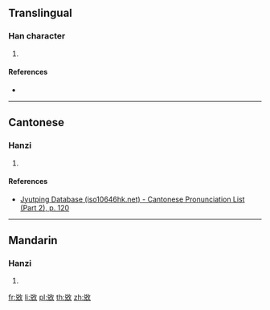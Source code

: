 {{character info/new}}
{{also|敓}}
==Translingual==

===Han character===
{{Han char|rn=66|rad=攴|as=07|sn=11|four=|canj=CUOK,XCUOK|ids=⿰兑攵}}

# {{defn|Han|sort=攴07}}

====References====
* {{Han ref|kx=0472.051|hdz=21463.060|uh=655A|ud=25946}}

----

==Cantonese==

===Hanzi===
{{yue-hanzi|jyut=[[dyut6]]|y=dyut6}}

# {{defn|lang=yue|sort=攴07}}

====References====
* [http://www.iso10646hk.net/jp/document/download.jsp Jyutping Database (iso10646hk.net) - Cantonese Pronunciation List (Part 2), p. 120]

----

==Mandarin==

===Hanzi===
{{cmn-hanzi|pin=[[duó]] ([[duo2]])|wg=to<sup>2</sup>}}

# {{defn|lang=cmn|sort=攴07}}

[[fr:敚]]
[[li:敚]]
[[pl:敚]]
[[th:敚]]
[[zh:敚]]